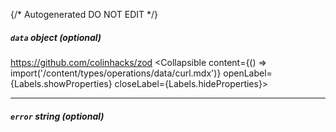{/* Autogenerated DO NOT EDIT  */}

##### `data` _object (optional)_
https://github.com/colinhacks/zod
<Collapsible content={() => import('/content/types/operations/data/curl.mdx')} openLabel={Labels.showProperties} closeLabel={Labels.hideProperties}>
</Collapsible>

---
##### `error` _string (optional)_


